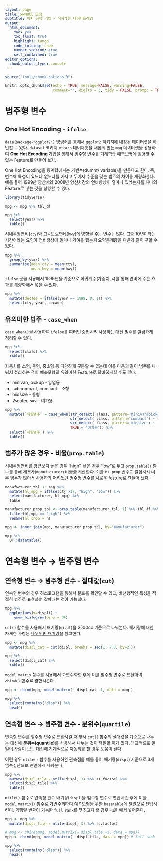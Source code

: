 ```yaml
---
layout: page
title: xwMOOC 모형
subtitle: 피처 공학 기법 - 직사각형 데이터프레임
output:
  html_document: 
    toc: yes
    toc_float: true
    highlight: tango
    code_folding: show
    number_section: true
    self_contained: true
editor_options: 
  chunk_output_type: console
---
```

 

```r
source("tools/chunk-options.R")

knitr::opts_chunk$set(echo = TRUE, message=FALSE, warning=FALSE,
                      comment="", digits = 3, tidy = FALSE, prompt = TRUE, fig.align = 'center')
```


# 범주형 변수 {#categorical-one-hot-encoding}

## One Hot Encoding - `ifelse` {#categorical-one-hot-encoding-ifelse}

`data(package="ggplot2")` 명령어를 통해서 `ggplot2` 팩키지에 내장된 데이터셋을 확인할 수 있다. `dataset` 팩키지 `mtcars` 데이터셋을 새롭게 만든 `mpg` 데이터셋을 활용하여 **One Hot Encoding** 기법을 통해서 범주형 변수를 기계학습 예측모형에 활용할 수 있는  Feature로 만들어 보자.

One Hot Encoding을 통계학에서는 가변수(dummy variable)을 만든다고 한다. 즉, 변수에 특성이 있느냐 없느냐를 가지고 두가지 수준을 갖는 범주의 차이를 계량화한다. 예를 들어 1999년 양산차와 2008년 양산차간의 연비향상이 얼마나 있었는지를 하나의 Feature로 넣는 것을 상정할 수 있다.

```r
library(tidyverse)

mpg <- mpg %>% tbl_df

mpg %>% 
  select(year) %>% 
  table()
```

시내주행연비(`cty`)와 고속도로연비(`hwy`)에 영향을 주는 변수는 많다. 그중 10년이라는 시간이라는 요인이 연비향상에 얼마나 기여를 했는지 요약통계량을 다음과 같이 구할 수 있다.

```r
mpg %>% 
  group_by(year) %>% 
  summarise(mean_cty = mean(cty),
            mean_hwy = mean(hwy))
```

`ifelse` 문을 사용해서 1999년을 기준으로 회귀계수(가중치, `w`)를 통해 연비에 주는 효과를 계량화해서 넣을 수 있다.

```r
mpg %>% 
  mutate(decade = ifelse(year == 1999, 0, 1)) %>% 
  select(cty, year, decade)
```


## 유의미한 범주 - `case_when` {#categorical-one-hot-encoding-case_when}

`case_when()`을 사용하여 `ifelse`를 여러번 중첩시켜 사용하는 대신 범주를 깔끔하게 정리할 수 있다.

```r
mpg %>% 
  select(class) %>% 
  table()
```

자동차를 소형, 중형, 중소형 등 다양하게 구분할 수 있는데 이를 다음과 같이 범주를 나눠서 정리하는 것이 예측모형의 유의미한 Feature로 탈바꿈시킬 수도 있다.

- minivan, pickup - 영업용
- subcompact, compact - 소형
- midsize - 중형
- 2seater, suv - 여가용

```r
mpg %>% 
  mutate(`차량범주` = case_when(str_detect( class, pattern="minivan|pickup") ~ "영업용",
                              str_detect( class, pattern="compact") ~ "소형",
                              str_detect( class, pattern="midsize") ~ "중형",
                              TRUE ~ "여가용")) %>% 
  select(`차량범주`) %>% 
  table()
```


## 범주가 많은 경우 - 비율(`prop.table`) {#categorical-one-hot-encoding-prop-table}

시내주행연비를 평균보다 높은 경우 "high", 낮은 경우 "low"로 두고 `prop.table()` 함수를 통해 제조사(`manufacturer`) 비율을 계산한다. 이를 `hl_prop` 변수로 결합시켜 너무 범주가 많아서 사용하기 어려웠던 범수형 변수를 새로운 feature로 만들어 냈다.


```r
manufacturer_tbl <- mpg %>% 
  mutate(hl_mpg = ifelse(cty >17, "high", "low")) %>% 
  select(manufacturer, hl_mpg) %>% 
  table

manufacturer_prop_tbl <- prop.table(manufacturer_tbl, 1) %>% tbl_df %>% 
  filter(hl_mpg == "high") %>% 
  rename(hl_prop = n)

mpg <- inner_join(mpg, manufacturer_prop_tbl, by="manufacturer")

mpg %>% 
  DT::datatable()
```


# 연속형 변수 &rarr; 범주형 변수 {#categorical-numerical-to-categorical}

## 연속형 변수 &rarr; 범주형 변수 - 절대값(`cut`) {#categorical-numerical-to-categorical-cut}

연속형 변수의 경우 히스토그램을 통해서 분포를 확인할 수 있고, 비선형적인 특성을 적절한 범주로 표현하여 잡아내는 것이 가능하다.

```r
mpg %>% 
  ggplot(aes(x=displ)) +
    geom_histogram(bins = 30)
```


`cut()` 함수를 사용해서 배기량(`displ`)을 2000cc 기준으로 나눠본다. 배기량에 대한 자세한 사항은 [나무위키 배기량](https://namu.wiki/w/%EB%B0%B0%EA%B8%B0%EB%9F%89)을 참고한다.

```r
mpg <- mpg %>% 
  mutate(displ_cat = cut(displ, breaks = seq(1, 7.0, by=2)))

mpg %>% 
  select(displ_cat) %>% 
  table()
```

`model.matrix` 함수를 사용해서 가변수화한 후에 이를 범주형 변수로 변환하여 `cbind()` 함수로 결합시킨다.


```r
mpg <- cbind(mpg, model.matrix(~ displ_cat -1, data = mpg))

mpg %>% 
  select(contains("disp")) %>% 
  head()
```


## 연속형 변수 &rarr; 범주형 변수 - 분위수(`quantile`) {#categorical-numerical-to-categorical-quantile}

연속형 변수를 범주형 변수로 변환시킬 때 앞서 `cut()` 함수의 절대값을 기준으로 나누는 대신에 **분위수(quantile)**를 사용해서 나누는 것이 적절할 때가 있다. 대표적으로 일일이 사람이 보는 대신에 기계적으로 자동화를 할 경우 도움이 된다.

이런 경우 `ntile()` 함수를 사용하면 관측점을 예를 들어 배기량(`displ`) 기준으로 3개 범주집단으로 동일하게 나눠준다.


```r
mpg %>% 
  mutate(displ_tile = ntile(displ, 3) %>% as.factor) %>% 
  select(displ_tile) %>% 
  table()
```

`ntile()` 함수로 연속형 변수 배기량(`displ`)을 범주형 변수로 변환시킨 후에 이를 `model.matrix()` 함수로 가변수화하여 예측모형을 위한 `basetable`에 일원으로 편입시킨다.
역행렬 변환이 가능한 `full rank`를 맞추고자 할 경우 `-1`을 빼서 넣어준다.

```r
mpg <- mpg %>% 
  mutate(displ_tile = ntile(displ, 3) %>% as.factor)

# mpg <- cbind(mpg, model.matrix(~ displ_tile -1, data = mpg))
mpg <- cbind(mpg, model.matrix(~ displ_tile, data = mpg)) # full rank

mpg %>% 
  select(contains("disp")) %>% 
  head()
```




